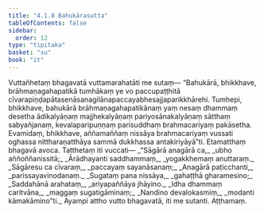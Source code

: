 ```yaml
---
title: "4.1.8 Bahukārasutta"
tableOfContents: false
sidebar:
  order: 12
type: "tipitaka"
basket: "su"
book: "it"
---
```



<DynamicBreadcrumb />

<Division number="107" book="it" bookNo="18" page="269">

<Paragraph number="778" book="it">
Vuttañhetaṃ bhagavatā vuttamarahatāti me sutaṃ—
</Paragraph>

<Paragraph number="779" book="it">
“Bahukārā, bhikkhave, brāhmaṇagahapatikā tumhākaṃ ye vo paccupaṭṭhitā cīvarapiṇḍapātasenāsanagilānapaccayabhesajjaparikkhārehi. Tumhepi, bhikkhave, bahukārā brāhmaṇagahapatikānaṃ yaṃ nesaṃ dhammaṃ desetha ādikalyāṇaṃ majjhekalyāṇaṃ pariyosānakalyāṇaṃ sātthaṃ sabyañjanaṃ, kevalaparipuṇṇaṃ parisuddhaṃ brahmacariyaṃ pakāsetha. Evamidaṃ, bhikkhave, aññamaññaṃ nissāya brahmacariyaṃ vussati oghassa nittharaṇatthāya sammā dukkhassa antakiriyāyā”ti. Etamatthaṃ bhagavā avoca. Tatthetaṃ iti vuccati—
</Paragraph>

<Paragraph number="780" type="verses" book="it">
_“Sāgārā anagārā ca,_  
_ubho aññoññanissitā;_  
_Ārādhayanti saddhammaṃ,_  
_yogakkhemaṃ anuttaraṃ._  

</Paragraph>

<Paragraph number="781" type="verses" book="it">
_Sāgāresu ca cīvaraṃ,_  
_paccayaṃ sayanāsanaṃ;_  
_Anagārā paṭicchanti,_  
_parissayavinodanaṃ._  

</Paragraph>

<Paragraph number="782" type="verses" book="it">
_Sugataṃ pana nissāya,_  
_gahaṭṭhā gharamesino;_  
_Saddahānā arahataṃ,_  
_ariyapaññāya jhāyino._  

</Paragraph>

<Paragraph number="783" type="verses" book="it">
_Idha dhammaṃ caritvāna,_  
_maggaṃ sugatigāminaṃ;_  
_Nandino devalokasmiṃ,_  
_modanti kāmakāmino”ti._  

</Paragraph>

<Paragraph number="784" book="it">
Ayampi attho vutto bhagavatā, iti me sutanti.

</Paragraph>
</Division>

<Paragraph number="785" type="center" book="it">
Aṭṭhamaṃ.
</Paragraph>